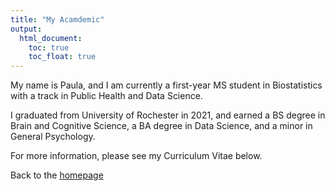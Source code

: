 ```yaml
---
title: "My Acamdemic"
output: 
  html_document:
    toc: true
    toc_float: true
---
```


My name is Paula, and I am currently a first-year MS student in Biostatistics with a track in Public Health and Data Science. 

I graduated from University of Rochester in 2021, and earned a BS degree in Brain and Cognitive Science, a BA degree in Data Science, and a minor in General Psychology.

For more information, please see my Curriculum Vitae below. 


Back to the [homepage](index.html)